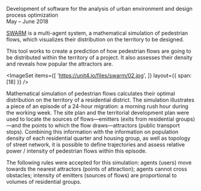 
<Title>SWARM PEDESTRIAN FLOWS SIMULATION</Title>

Development of software for the analysis of urban environment and design process optimization <br/>
May – June 2018

[SWARM](https://swarm.tmshv.com) is a multi-agent system, a mathematical simulation of pedestrian flows, which visualizes their distribution on the territory to be designed.

This tool works to create a prediction of how pedestrian flows are going to be distributed within the territory of a project. It also assesses their density and reveals how popular the attractors are.

<ImageSet
    items={[
        'https://unit4.io/files/swarm/02.jpg',
    ]}
    layout={{
        span: [18]
    }}
/>

Mathematical simulation of pedestrian flows calculates their optimal distribution on the territory of a residential district. The simulation illustrates a piece of an episode of a 24-hour migration: a morning rush hour during the working week. The site plan and the territorial development plan were used to locate the sources of flows—emitters (exits from residential groups)—and the points to which the flow draws—attractors (public transport stops). Combining this information with the information on population density of each residential quarter and housing group, as well as topology of street network, it is possible to define trajectories and assess relative power / intensity of pedestrian flows within this episode.

The following rules were accepted for this simulation: agents (users) move towards the nearest attractors (points of attraction); agents cannot cross obstacles; intensity of emitters (sources of flows) are proportional to volumes of residential groups.